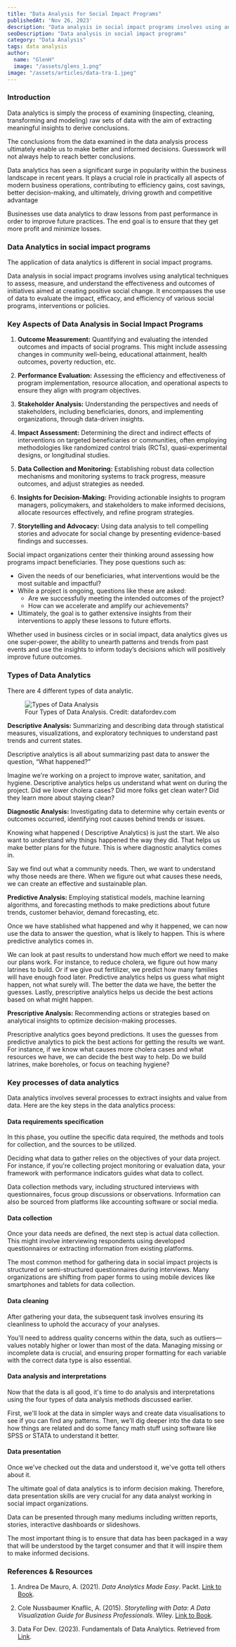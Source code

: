 ```yaml
---
title: "Data Analysis for Social Impact Programs"
publishedAt: 'Nov 26, 2023'
description: "Data analysis in social impact programs involves using analytical techniques to assess, measure, and understand the effectiveness and outcomes of initiatives aimed at creating positive social change."
seoDescription: "Data analysis in social impact programs"
category: "Data Analysis"
tags: data analysis
author:
  name: "GlenH"
  image: "/assets/glens_1.png"
image: "/assets/articles/data-tra-1.jpeg"
---
```


### Introduction

Data analytics is simply the process of examining (inspecting, cleaning, transforming and modeling) raw sets of data with the aim of extracting meaningful insights to derive conclusions.

The conclusions from the data examined in the data analysis process ultimately enable us to make better and informed decisions. Guesswork will not always help to reach better conclusions.

Data analytics has seen a significant surge in popularity within the business landscape in recent years. It plays a crucial role in practically all aspects of modern business operations, contributing to efficiency gains, cost savings, better decision-making, and ultimately, driving growth and competitive advantage

Businesses use data analytics to draw lessons from past performance in order to improve future practices. The end goal is to ensure that they get more profit and minimize losses.

### Data Analytics in social impact programs

The application of data analytics is different in social impact programs. 

Data analysis in social impact programs involves using analytical techniques to assess, measure, and understand the effectiveness and outcomes of initiatives aimed at creating positive social change. It encompasses the use of data to evaluate the impact, efficacy, and efficiency of various social programs, interventions or policies.

### Key Aspects of Data Analysis in Social Impact Programs

1. **Outcome Measurement:** Quantifying and evaluating the intended outcomes and impacts of social programs. This might include assessing changes in community well-being, educational attainment, health outcomes, poverty reduction, etc.
    
2. **Performance Evaluation:** Assessing the efficiency and effectiveness of program implementation, resource allocation, and operational aspects to ensure they align with program objectives.
    
3. **Stakeholder Analysis:** Understanding the perspectives and needs of stakeholders, including beneficiaries, donors, and implementing organizations, through data-driven insights.
    
4. **Impact Assessment:** Determining the direct and indirect effects of interventions on targeted beneficiaries or communities, often employing methodologies like randomized control trials (RCTs), quasi-experimental designs, or longitudinal studies.
    
5. **Data Collection and Monitoring:** Establishing robust data collection mechanisms and monitoring systems to track progress, measure outcomes, and adjust strategies as needed.
    
6. **Insights for Decision-Making:** Providing actionable insights to program managers, policymakers, and stakeholders to make informed decisions, allocate resources effectively, and refine program strategies.
    
7. **Storytelling and Advocacy:** Using data analysis to tell compelling stories and advocate for social change by presenting evidence-based findings and successes.

Social impact organizations center their thinking around assessing how programs impact beneficiaries. They pose questions such as:

- Given the needs of our beneficiaries, what interventions would be the most suitable and impactful?
- While a project is ongoing, questions like these are asked:
    - Are we successfully meeting the intended outcomes of the project?
    - How can we accelerate and amplify our achievements?
- Ultimately, the goal is to gather extensive insights from their interventions to apply these lessons to future efforts.

Whether used in business circles or in social impact, data analytics gives us one super-power, the ability to unearth patterns and trends from past events and use the insights to inform today’s decisions which will positively improve future outcomes.

### Types of Data Analytics

There are 4 different types of data analytic.

<figure> <img src="/assets/articles/types-analysis.png" alt="Types of Data Analysis" /> <figcaption>Four Types of Data Analysis. Credit: datafordev.com</figcaption> </figure>

**Descriptive Analysis:** Summarizing and describing data through statistical measures, visualizations, and exploratory techniques to understand past trends and current states.

Descriptive analytics is all about summarizing past data to answer the question, “What happened?”

Imagine we're working on a project to improve water, sanitation, and hygiene. Descriptive analytics helps us understand what went on during the project. Did we lower cholera cases? Did more folks get clean water? Did they learn more about staying clean?

**Diagnostic Analysis:** Investigating data to determine why certain events or outcomes occurred, identifying root causes behind trends or issues.

Knowing what happened ( Descriptive Analytics)  is just the start. We also want to understand why things happened the way they did. That helps us make better plans for the future. This is where diagnostic analytics comes in.
  
Say we find out what a community needs. Then, we want to understand why those needs are there. When we figure out what causes these needs, we can create an effective and sustainable plan.

**Predictive Analysis:** Employing statistical models, machine learning algorithms, and forecasting methods to make predictions about future trends, customer behavior, demand forecasting, etc.

Once we have stablished what happened and why it happened, we can now use the data to answer the question, what is likely to happen. This is where predictive analytics comes in.

We can look at past results to understand how much effort we need to make our plans work. For instance, to reduce cholera, we figure out how many latrines to build. Or if we give out fertilizer, we predict how many families will have enough food later. Predictive analytics helps us guess what might happen, not what surely will. The better the data we have, the better the guesses. Lastly, prescriptive analytics helps us decide the best actions based on what might happen.

**Prescriptive Analysis:** Recommending actions or strategies based on analytical insights to optimize decision-making processes.

Prescriptive analytics goes beyond predictions. It uses the guesses from predictive analytics to pick the best actions for getting the results we want. For instance, if we know what causes more cholera cases and what resources we have, we can decide the best way to help. Do we build latrines, make boreholes, or focus on teaching hygiene?

### Key processes of data analytics

Data analytics involves several processes to extract insights and value from data. Here are the key steps in the data analytics process:

#### Data requirements specification

In this phase, you outline the specific data required, the methods and tools for collection, and the sources to be utilized.

Deciding what data to gather relies on the objectives of your data project. For instance, if you're collecting project monitoring or evaluation data, your framework with performance indicators guides what data to collect.

Data collection methods vary, including structured interviews with questionnaires, focus group discussions or observations. Information can also be sourced from platforms like accounting software or social media.

#### Data collection

Once your data needs are defined, the next step is actual data collection. This might involve interviewing respondents using developed questionnaires or extracting information from existing platforms.

The most common method for gathering data in social impact projects is structured or semi-structured questionnaires during interviews. Many organizations are shifting from paper forms to using mobile devices like smartphones and tablets for data collection.

#### Data cleaning

After gathering your data, the subsequent task involves ensuring its cleanliness to uphold the accuracy of your analyses.

You'll need to address quality concerns within the data, such as outliers—values notably higher or lower than most of the data. Managing missing or incomplete data is crucial, and ensuring proper formatting for each variable with the correct data type is also essential.

#### Data analysis and interpretations
  
Now that the data is all good, it's time to do analysis and interpretations using the four types of data analysis methods discussed earlier.

First, we'll look at the data in simpler ways and create data visualisations to see if you can find any patterns. Then, we'll dig deeper into the data to see how things are related and do some fancy math stuff using software like SPSS or STATA to understand it better.

#### Data presentation

Once we've checked out the data and understood it, we've gotta tell others about it.

The ultimate goal of data analytics is to inform decision making. Therefore, data presentation skills are very crucial for any data analyst working in social impact organizations.

Data can be presented through many mediums including written reports, stories, interactive dashboards or slideshows.

The most important thing is to ensure that data has been packaged in a way that will be understood by the target consumer and that it will inspire them to make informed decisions.

### References & Resources

1. Andrea De Mauro, A. (2021). *Data Analytics Made Easy*. Packt. [Link to Book](https://www.packtpub.com/product/data-analytics-made-easy/9781801074155).

2. Cole Nussbaumer Knaflic, A. (2015). *Storytelling with Data: A Data Visualization Guide for Business Professionals*. Wiley. [Link to Book](https://www.amazon.com/Storytelling-Data-Visualization-Business-Professionals/dp/1119002257).

3. Data For Dev. (2023). Fundamentals of Data Analytics. Retrieved from [Link](https://www.datafordev.com/).
